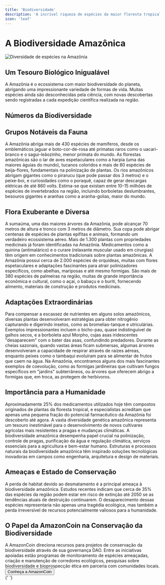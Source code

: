 ```yaml
---
title: 'Biodiversidade'
description: 'A incrível riqueza de espécies da maior floresta tropical do mundo'
icon: 'leaf'
---
```


# A Biodiversidade Amazônica

<img
  className="rounded-lg"
  src="/images/amazon-biodiversity.jpg"
  alt="Diversidade de espécies na Amazônia"
/>

## Um Tesouro Biológico Inigualável

<Info>
  A Amazônia é o ecossistema com maior biodiversidade do planeta, abrigando uma
  impressionante variedade de formas de vida. Muitas espécies ainda são
  desconhecidas pela ciência, com novas descobertas sendo registradas a cada
  expedição científica realizada na região.
</Info>

## Números da Biodiversidade

<Statistics>
  <Statistic
    title="40.000+"
    description="espécies de plantas catalogadas até o momento"
  />
  <Statistic
    title="2.500+"
    description="espécies de peixes - mais que em todo o Oceano Atlântico"
  />
  <Statistic
    title="1.300+"
    description="espécies de aves, aproximadamente 1/8 de todas as aves do mundo"
  />
  <Statistic
    title="1 em cada 10"
    description="espécies conhecidas do planeta vive na Amazônia"
  />
</Statistics>

## Grupos Notáveis da Fauna

<CardGroup cols={2}>
  <Card title="Mamíferos" icon="paw">
    A Amazônia abriga mais de 430 espécies de mamíferos, desde os emblemáticos
    jaguar e boto-cor-de-rosa até primatas raros como o uacari-branco e o
    sagui-leãozinho, menor primata do mundo.
  </Card>
  <Card title="Aves" icon="feather">
    As florestas amazônicas são o lar de aves espetaculares como a harpia (uma
    das maiores águias do mundo), tucanos coloridos e mais de 80 espécies de
    beija-flores, fundamentais na polinização de plantas.
  </Card>
  <Card title="Peixes" icon="fish">
    Os rios amazônicos abrigam gigantes como o pirarucu (que pode passar dos 3
    metros) e o peixe-boi, e curiosidades como o poraquê, capaz de gerar
    descargas elétricas de até 860 volts.
  </Card>
  <Card title="Invertebrados" icon="bug">
    Estima-se que existam entre 10-15 milhões de espécies de invertebrados na
    região, incluindo borboletas deslumbrantes, besouros gigantes e aranhas como
    a aranha-golias, maior do mundo.
  </Card>
</CardGroup>

## Flora Exuberante e Diversa

<Tabs>
  <Tab title="Árvores Gigantescas">
    A sumaúma, uma das maiores árvores da Amazônia, pode alcançar 70 metros de
    altura e tronco com 3 metros de diâmetro. Sua copa pode abrigar centenas de
    espécies de plantas epífitas e animais, formando um verdadeiro ecossistema
    aéreo.
  </Tab>
  <Tab title="Plantas Medicinais">
    Mais de 1.300 plantas com propriedades medicinais já foram identificadas na
    Amazônia. Medicamentos como a quinina (antimalárico) e o curare (relaxante
    muscular usado em cirurgias) têm origem em conhecimentos tradicionais sobre
    plantas amazônicas.
  </Tab>
  <Tab title="Diversidade de Orquídeas">
    A Amazônia possui cerca de 2.000 espécies de orquídeas, muitas com flores
    espetaculares e adaptações fascinantes para atrair polinizadores
    específicos, como abelhas, mariposas e até mesmo formigas.
  </Tab>
  <Tab title="Palmeiras">
    São mais de 380 espécies de palmeiras na região, muitas de grande
    importância econômica e cultural, como o açaí, o babaçu e o buriti,
    fornecendo alimento, materiais de construção e produtos medicinais.
  </Tab>
</Tabs>

## Adaptações Extraordinárias

<AccordionGroup>
  <Accordion title="Plantas Carnívoras">
    Para compensar a escassez de nutrientes em alguns solos amazônicos, diversas
    plantas desenvolveram estratégias para obter nitrogênio capturando e
    digerindo insetos, como as bromelias-tanque e utriculárias.
  </Accordion>
  <Accordion title="Mimetismo e Camuflagem">
    Exemplos impressionantes incluem o bicho-pau, quase indistinguível de galhos
    secos, e a borboleta azul Morpho, cujas asas iridescentes "desaparecem" com
    o bater das asas, confundindo predadores.
  </Accordion>
  <Accordion title="Adaptações Aquáticas">
    Durante as cheias sazonais, quando vastas áreas ficam submersas, algumas
    árvores desenvolveram a capacidade de respirar através de raízes aéreas,
    enquanto peixes como o tambaqui evoluíram para se alimentar de frutos que
    caem na água.
  </Accordion>
  <Accordion title="Simbioses Complexas">
    Na Amazônia, encontramos alguns dos mais fascinantes exemplos de coevolução,
    como as formigas jardineiras que cultivam fungos específicos em "jardins"
    subterrâneos, ou árvores que oferecem abrigo a formigas que, em troca, as
    protegem de herbívoros.
  </Accordion>
</AccordionGroup>

## Importância para a Humanidade

<Steps>
  <Step title="Fonte de Medicamentos">
    Aproximadamente 25% dos medicamentos utilizados hoje têm compostos
    originados de plantas da floresta tropical, e especialistas acreditam que
    apenas uma pequena fração do potencial farmacêutico da Amazônia foi
    descoberto até agora.
  </Step>
  <Step title="Recursos Genéticos">
    A vasta diversidade genética amazônica representa um tesouro inestimável
    para o desenvolvimento de novos cultivares agrícolas mais resistentes a
    pragas e mudanças climáticas.
  </Step>
  <Step title="Serviços Ecossistêmicos">
    A biodiversidade amazônica desempenha papel crucial na polinização, controle
    de pragas, purificação da água e regulação climática, serviços essenciais
    para a agricultura e bem-estar humano.
  </Step>
  <Step title="Inspiração Biomimética">
    Estruturas e processos naturais da biodiversidade amazônica têm inspirado
    soluções tecnológicas inovadoras em campos como engenharia, arquitetura e
    design de materiais.
  </Step>
</Steps>

## Ameaças e Estado de Conservação

<Warning>
  A perda de habitat devido ao desmatamento é a principal ameaça à
  biodiversidade amazônica. Estudos recentes indicam que cerca de 35% das
  espécies da região podem estar em risco de extinção até 2050 se as tendências
  atuais de destruição continuarem. O desaparecimento dessas espécies
  representaria não apenas uma tragédia ecológica, mas também a perda
  irreversível de recursos potencialmente valiosos para a humanidade.
</Warning>

## O Papel da AmazonCoin na Conservação da Biodiversidade

<Note>
  A AmazonCoin direciona recursos para projetos de conservação da biodiversidade
  através de sua governança DAO. Entre as iniciativas apoiadas estão programas
  de monitoramento de espécies ameaçadas, criação e manutenção de corredores
  ecológicos, pesquisas sobre biodiversidade e bioprospecção ética em parceria
  com comunidades locais.
</Note>

<div className="mt-8">
  <Button href="/token/sobre-amazoncoin" variant="primary">
    Conheça a AmazonCoin
  </Button>
</div>{' '}
